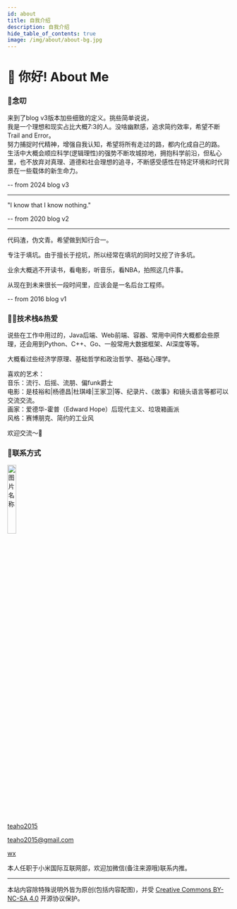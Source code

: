```yaml
---
id: about
title: 自我介绍
description: 自我介绍
hide_table_of_contents: true
image: /img/about/about-bg.jpg
---
```




# 👋 你好! About Me

### 🐼念叨

来到了blog v3版本加些细致的定义。挑些简单说说，   
我是一个理想和现实占比大概7:3的人。没啥幽默感，追求简约效率，希望不断Trail and Error。  
努力捕捉时代精神，增强自我认知，希望将所有走过的路，都内化成自己的路。  
生活中大概会顺应科学(逻辑理性)的强势不断攻城掠地，拥抱科学前沿，但私心里，也不放弃对真理、道德和社会理想的追寻，不断感受感性在特定环境和时代背景在一些载体的新生命力。

-- from 2024 blog v3

---

"I know that I know nothing."

-- from 2020 blog v2

---

代码渣，伪文青。希望做到知行合一。

专注于填坑。由于擅长于挖坑，所以经常在填坑的同时又挖了许多坑。

业余大概逃不开读书，看电影，听音乐，看NBA，拍照这几件事。

从现在到未来很长一段时间里，应该会是一名后台工程师。

-- from 2016 blog v1

### 🧔🏻技术栈&热爱

说些在工作中用过的，Java后端、Web前端、容器、常用中间件大概都会些原理，还会用到Python、C++、Go、一般常用大数据框架、AI深度等等。

大概看过些经济学原理、基础哲学和政治哲学、基础心理学。

喜欢的艺术：  
音乐：流行、后摇、流朋、偏funk爵士  
电影：是枝裕和|杨德昌|杜琪峰|王家卫|等、纪录片、《故事》和镜头语言等都可以交流交流。  
画家：爱德华-霍普（Edward Hope）后现代主义、垃圾箱画派  
风格：赛博朋克、简约的工业风  

欢迎交流～🤟


### 🐶联系方式

<div align="left"><img src="/img/about/about-bg.jpg" width = "20%" height = "20%" alt="图片名称" /></div>
<br/>

<p style={{ display: 'flex', 'align-items': 'center', gap: '0.5rem' }}>
  <Icon icon="ri:github-line" width="20" heigth="20" />
  <a href={social.github.href}>teaho2015</a>
</p>
<p style={{ display: 'flex', 'align-items': 'center', gap: '0.5rem' }}>
  <Icon icon="ri:mail-open-line" width="20" heigth="20" />
  <a href={social.email.href}>teaho2015@gmail.com</a>
</p>
<p style={{ display: 'flex', 'align-items': 'center', gap: '0.5rem' }}>
  <Icon icon="ri:wechat-2-line" width="20" heigth="20" />
  <a href={social.wx.href}>wx</a>
</p>

本人任职于小米国际互联网部，欢迎加微信(备注来源哦)联系内推。


---

本站内容除特殊说明外皆为原创(包括内容配图)，并受 [Creative Commons BY-NC-SA 4.0](http://creativecommons.org/licenses/by-nc-sa/4.0/) 开源协议保护。

<Comment />

